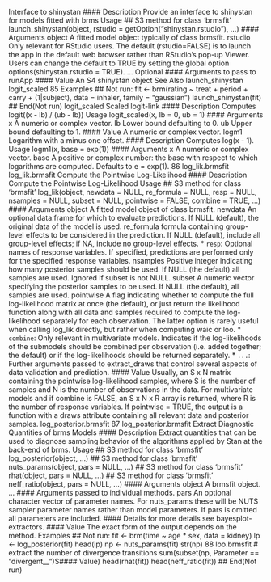 Interface to shinystan
  #### Description 
  Provide an interface to shinystan for models fitted with brms
  Usage
  ## S3 method for class 'brmsfit'
  launch_shinystan(object,
                   rstudio = getOption("shinystan.rstudio"), ...)
  #### Arguments
  object A fitted model object typically of class brmsfit.
  rstudio Only relevant for RStudio users. The default (rstudio=FALSE) is to launch the
  app in the default web browser rather than RStudio’s pop-up Viewer. Users can
  change the default to TRUE by setting the global option
  options(shinystan.rstudio = TRUE).
  ... Optional #### Arguments to pass to runApp
  #### Value
  An S4 shinystan object
  See Also
  launch_shinystan
  logit_scaled 85
  Examples
  ## Not run:
  fit <- brm(rating ~ treat + period + carry + (1|subject),
             data = inhaler, family = "gaussian")
  launch_shinystan(fit)
  ## End(Not run)
  logit_scaled Scaled logit-link
  #### Description 
  Computes logit((x - lb) / (ub - lb))
  Usage
  logit_scaled(x, lb = 0, ub = 1)
  #### Arguments
  x A numeric or complex vector.
  lb Lower bound defaulting to 0.
  ub Upper bound defaulting to 1.
  #### Value
  A numeric or complex vector.
  logm1 Logarithm with a minus one offset.
  #### Description 
  Computes log(x - 1).
  Usage
  logm1(x, base = exp(1))
  #### Arguments
  x A numeric or complex vector.
  base A positive or complex number: the base with respect to which logarithms are
  computed. Defaults to e = exp(1).
  86 log_lik.brmsfit
  log_lik.brmsfit Compute the Pointwise Log-Likelihood
  #### Description 
  Compute the Pointwise Log-Likelihood
  Usage
  ## S3 method for class 'brmsfit'
  log_lik(object, newdata = NULL, re_formula = NULL,
          resp = NULL, nsamples = NULL, subset = NULL, pointwise = FALSE,
          combine = TRUE, ...)
  #### Arguments
  object A fitted model object of class brmsfit.
  newdata An optional data.frame for which to evaluate predictions. If NULL (default), the
  original data of the model is used.
  re_formula formula containing group-level effects to be considered in the prediction. If
  NULL (default), include all group-level effects; if NA, include no group-level effects.
  * `` resp``: Optional names of response variables. If specified, predictions are performed
  only for the specified response variables.
  nsamples Positive integer indicating how many posterior samples should be used. If NULL
  (the default) all samples are used. Ignored if subset is not NULL.
  subset A numeric vector specifying the posterior samples to be used. If NULL (the
                                                                                default), all samples are used.
  pointwise A flag indicating whether to compute the full log-likelihood matrix at once (the
                                                                                         default), or just return the likelihood function along with all data and samples
  required to compute the log-likelihood separately for each observation. The
  latter option is rarely useful when calling log_lik directly, but rather when
  computing waic or loo.
  * ``combine ``:  Only relevant in multivariate models. Indicates if the log-likelihoods of the submodels
  should be combined per observation (i.e. added together; the default) or
  if the log-likelihoods should be returned separately.
  * `` ... ``: Further arguments passed to extract_draws that control several aspects of data
  validation and prediction.
  #### Value
  Usually, an S x N matrix containing the pointwise log-likelihood samples, where S is the number
  of samples and N is the number of observations in the data. For multivariate models and if
  combine is FALSE, an S x N x R array is returned, where R is the number of response variables. If
  pointwise = TRUE, the output is a function with a draws attribute containing all relevant data and
  posterior samples.
  log_posterior.brmsfit 87
  log_posterior.brmsfit Extract Diagnostic Quantities of brms Models
  #### Description 
  Extract quantities that can be used to diagnose sampling behavior of the algorithms applied by Stan
  at the back-end of brms.
  Usage
  ## S3 method for class 'brmsfit'
  log_posterior(object, ...)
  ## S3 method for class 'brmsfit'
  nuts_params(object, pars = NULL, ...)
  ## S3 method for class 'brmsfit'
  rhat(object, pars = NULL, ...)
  ## S3 method for class 'brmsfit'
  neff_ratio(object, pars = NULL, ...)
  #### Arguments
  object A brmsfit object.
  ... #### Arguments passed to individual methods.
  pars An optional character vector of parameter names. For nuts_params these will
  be NUTS sampler parameter names rather than model parameters. If pars is
  omitted all parameters are included.
  #### Details
  for more details see bayesplot-extractors.
  #### Value
  The exact form of the output depends on the method.
  Examples
  ## Not run:
  fit <- brm(time ~ age * sex, data = kidney)
  lp <- log_posterior(fit)
  head(lp)
  np <- nuts_params(fit)
  str(np)
  88 loo.brmsfit
  # extract the number of divergence transitions
  sum(subset(np, Parameter == "divergent__")$#### Value)
        head(rhat(fit))
      head(neff_ratio(fit))
      ## End(Not run)
      
